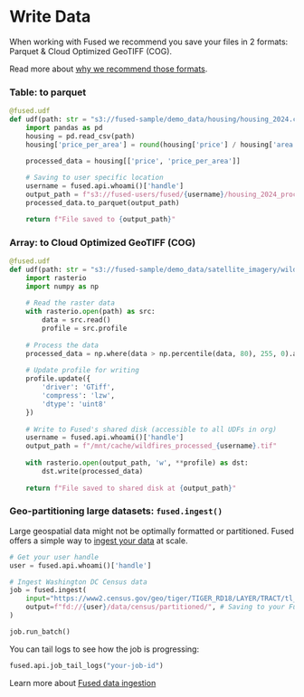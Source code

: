 # Write Data

When working with Fused we recommend you save your files in 2 formats: Parquet & Cloud Optimized GeoTIFF (COG).

Read more about [why we recommend those formats](/tutorials/Geospatial%20with%20Fused/geospatial-data-ingestion/geospatial-file-formats).

### Table: to parquet

```python
@fused.udf
def udf(path: str = "s3://fused-sample/demo_data/housing/housing_2024.csv"):
    import pandas as pd
    housing = pd.read_csv(path)
    housing['price_per_area'] = round(housing['price'] / housing['area'], 2)
    
    processed_data = housing[['price', 'price_per_area']]

    # Saving to user specific location
    username = fused.api.whoami()['handle']
    output_path = f"s3://fused-users/fused/{username}/housing_2024_processed.parquet"
    processed_data.to_parquet(output_path)

    return f"File saved to {output_path}"
```

### Array: to Cloud Optimized GeoTIFF (COG)

```python
@fused.udf
def udf(path: str = "s3://fused-sample/demo_data/satellite_imagery/wildfires.tiff"):
    import rasterio
    import numpy as np
    
    # Read the raster data
    with rasterio.open(path) as src:
        data = src.read()
        profile = src.profile
    
    # Process the data
    processed_data = np.where(data > np.percentile(data, 80), 255, 0).astype(np.uint8)
    
    # Update profile for writing
    profile.update({
        'driver': 'GTiff',
        'compress': 'lzw',
        'dtype': 'uint8'
    })
    
    # Write to Fused's shared disk (accessible to all UDFs in org)
    username = fused.api.whoami()['handle']
    output_path = f"/mnt/cache/wildfires_processed_{username}.tif"
    
    with rasterio.open(output_path, 'w', **profile) as dst:
        dst.write(processed_data)
    
    return f"File saved to shared disk at {output_path}"
```

### Geo-partitioning large datasets: `fused.ingest()`

Large geospatial data might not be optimally formatted or partitioned. Fused offers a simple way to [ingest your data](/tutorials/Geospatial%20with%20Fused/geospatial-data-ingestion/ingest-your-data) at scale.

```python
# Get your user handle 
user = fused.api.whoami()['handle']

# Ingest Washington DC Census data
job = fused.ingest(
    input="https://www2.census.gov/geo/tiger/TIGER_RD18/LAYER/TRACT/tl_rd22_11_tract.zip",
    output=f"fd://{user}/data/census/partitioned/", # Saving to your Fused bucket
)

job.run_batch()
```

You can tail logs to see how the job is progressing:

```python
fused.api.job_tail_logs("your-job-id")
```

Learn more about [Fused data ingestion](/tutorials/Geospatial%20with%20Fused/geospatial-data-ingestion/ingest-your-data)
